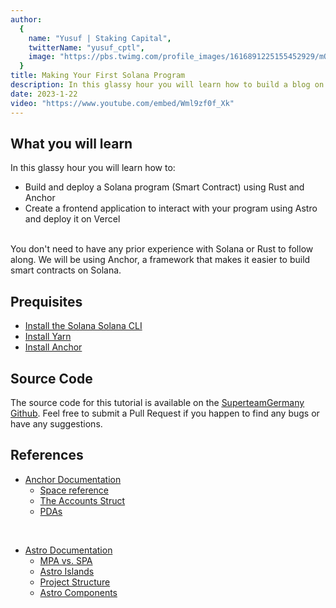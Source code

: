 ```yaml
---
author:
  {
    name: "Yusuf | Staking Capital",
    twitterName: "yusuf_cptl",
    image: "https://pbs.twimg.com/profile_images/1616891225155452929/mQYlL8ry_400x400.jpg",
  }
title: Making Your First Solana Program
description: In this glassy hour you will learn how to build a blog on Solana using Anchor and Astro.
date: 2023-1-22
video: "https://www.youtube.com/embed/Wml9zf0f_Xk"
---
```



<VideoPlayer client:load url={frontmatter.video} />

## What you will learn

In this glassy hour you will learn how to:

- Build and deploy a Solana program (Smart Contract) using Rust and Anchor
- Create a frontend application to interact with your program using Astro and deploy it on Vercel

<br />
You don't need to have any prior experience with Solana or Rust to follow along.
We will be using Anchor, a framework that makes it easier to build smart contracts
on Solana.

## Prequisites

- [Install the Solana Solana CLI](https://docs.solana.com/de/cli/install-solana-cli-tools)
- [Install Yarn](https://yarnpkg.com/getting-started/install)
- [Install Anchor](https://www.anchor-lang.com/docs/installation#anchor)

## Source Code

The source code for this tutorial is available on the [<ins>SuperteamGermany Github</ins>](https://github.com/Superteam-Germany/glassy-hour-01/). Feel free to submit a Pull Request if you happen to find any bugs or have any suggestions.

## References

- [Anchor Documentation](https://www.anchor-lang.com/)
  - [Space reference](https://www.anchor-lang.com/docs/space)
  - [The Accounts Struct](https://www.anchor-lang.com/docs/the-accounts-struct)
  - [PDAs](https://www.anchor-lang.com/docs/pdas)

<br />

- [Astro Documentation](https://docs.astro.build/)
  - [MPA vs. SPA](https://docs.astro.build/en/concepts/mpa-vs-spa/)
  - [Astro Islands](https://docs.astro.build/en/concepts/islands/)
  - [Project Structure](https://docs.astro.build/en/core-concepts/project-structure/)
  - [Astro Components](https://docs.astro.build/en/core-concepts/astro-components/)
